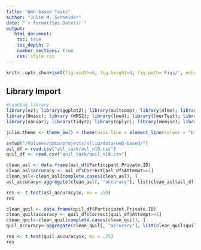 ```yaml
---
title: "Web-based Tasks"
author: "Julie M. Schneider"
date: "`r format(Sys.Date())`"
output:
   html_document:
    toc: true
    toc_depth: 2
    number_sections: true
    css: style.css
---
```


```r
knitr::opts_chunk$set(fig.width=6, fig.height=4, fig.path='Figs/', echo=TRUE, tidy=TRUE, message=F, warning=F, cache=T)
```

## Library Import
```r
#Loading library
library(ez); library(ggplot2); library(multcomp); library(nlme); library(pastecs); library(reshape)
library(Hmisc); library (WRS2); library(lme4); library(lmerTest); library(plyr); library(splitstackshape) 
library(naniar); library(tidyr); library(dplyr); library(memisc); library(psychReport); library(foreign); library(interactions); library(tableone); library(officer); library(magrittr); library(corrplot); library(effectsize); library(Rcmdr)

julie.theme <- theme_bw() + theme(axis.line = element_line(colour = "black"), panel.grid.minor = element_blank(), panel.grid.major = element_blank(), panel.border = element_blank(), panel.background = element_blank(), legend.title= element_blank())  #custom graphics theme for ggplot2
```

```r
setwd("/Volumes/data/projects/sllip/data/web-based/")
asl_df = read.csv("asl_task/asl_n10.csv")
quil_df <- read.csv("quil_task/quil_n10.csv")
```

```r
clean_asl <- data.frame(asl_df$Participant.Private.ID)
clean_asl$accuracy <- asl_df$Correct[asl_df$Attempt==1]
clean_asl<-clean_asl[complete.cases(clean_asl), ]
asl_accuracy<-aggregate(clean_asl[, "accuracy"], list(clean_asl$asl_df.Participant.Private.ID), mean)
```

```r
res <- t.test(asl_accuracy$x, mu = .50)
res
```
```r
clean_quil <- data.frame(quil_df$Participant.Private.ID)
clean_quil$accuracy <- quil_df$Correct[quil_df$Attempt==1]
clean_quil<-clean_quil[complete.cases(clean_quil), ]
quil_accuracy<-aggregate(clean_quil[, "accuracy"], list(clean_quil$quil_df.Participant.Private.ID), mean)
```

```r
res <- t.test(quil_accuracy$x, mu = .25)
res
```